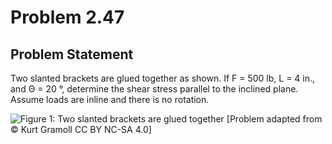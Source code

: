 # Problem 2.47 {.unnumbered}


## Problem Statement
Two slanted brackets are glued together as shown. If F = 500 lb, L = 4 in., and Θ = 20 °, determine the shear stress parallel to the inclined plane. Assume loads are inline and there is no rotation.


![Figure 1: Two slanted brackets are glued together](images/153.png){fig-alt="Picture with two slanted brackets glued together, and the slant is at the stated angle. A force is applied to each edge of the brackets."}
\[Problem adapted from © Kurt Gramoll CC BY NC-SA 4.0\]

